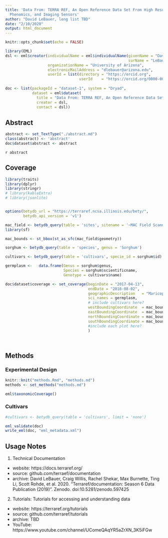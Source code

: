 ```yaml
---
title: 'Data From: TERRA REF, An Open Reference Data Set From High Resolution Genomics,
  Phenomics, and Imaging Sensors'
author: "David LeBauer, long list TBD"
date: "2/10/2020"
output: html_document
---
```


```r
knitr::opts_chunk$set(echo = FALSE)
```


```r
library(EML)
dsl <- eml$creator(individualName = eml$individualName(givenName = "David",
                                                       surName = "LeBauer"),
                   organizationName = "University of Arizona",
                   electronicMailAddress = "dlebauer@arizona.edu",
                   userId = list(directory = "https://orcid.org",
                                 userId    = "https://orcid.org/0000-0001-7228-053X"))
                   
doc <- list(packageId = "dataset-1", system = "Dryad",
            dataset = eml$dataset(
              title = "Data From: TERRA REF, An Open Reference Data Set From High Resolution Genomics, Phenomics, and Imaging Sensors",
              creator = dsl,
              contact = dsl))

```

## Abstract

```r
abstract <- set_TextType("./abstract.md")
class(abstract) <- 'abstract'
doc$dataset$abstract <- abstract

```

`r abstract`

## Coverage

```r
library(traits)
library(dplyr)
library(stringr)
# library(kableExtra)
# library(jsonlite)


options(betydb_url = "https://terraref.ncsa.illinois.edu/bety/",
        betydb_api_version = 'v1')

mac_field <- betydb_query(table = 'sites', sitename = '~MAC Field Scanner Field')
library(sf)

mac_bounds <- st_bbox(st_as_sfc(mac_field$geometry))

sorghum <- betydb_query(table = 'species', genus = 'Sorghum')

cultivars <- betydb_query(table = 'cultivars', specie_id = sorghum$id)

germplasm <-   data.frame(Genus = sorghum$genus, 
                          Species = sorghum$scientificname,
                          Genotype = cultivars$name)

doc$dataset$coverage <- set_coverage(beginDate = "2017-04-13",
                                     endDate = "2018-08-02",
                                     geographicDescription   = "Maricopa Agricultural Center, Maricopa, AZ",
                                     sci_names = germplasm,
                                     # include cultivars here?
                                     westBoundingCoordinate  = mac_bounds['xmin'],
                                     eastBoundingCoordinate  = mac_bounds['xmax'],
                                     northBoundingCoordinate = mac_bounds['ymax'],
                                     southBoundingCoordinate = mac_bounds['ymin']
                                     #include each plot here?
                                     )
                                     
                                     
```

## Methods

### Experimental Design

```r
knitr::knit("methods.Rmd", "methods.md")
methods <- set_methods("methods.md")

eml$taxonomicCoverage()

```


### Cultivars

```r
#cultivars <- betydb_query(table = 'cultivars', limit = 'none')

```

```r


eml_validate(doc)
write_eml(doc, "eml_metadata.xml")
```



## Usage Notes

1. Technical Documentation
  * website: https://docs.terraref.org/
  * source: github.com/terraef/documentation
  * archive: David LeBauer, Craig Willis, Rachel Shekar, Max Burnette, Ting Li, Scott Rohde, et al. 2020. “Terraref/documentation: Season 6 Data Publication (2019)”. Zenodo. doi:10.5281/zenodo.597425
2. Tutorials: Tutorials for accessing and understanding data
  * website: https://terraref.org/tutorials
  * source: github.com/terraref/tutorials
  * archive: TBD
  * YouTube: https://www.youtube.com/channel/UComeQAqYR5aZrXN_3K5iFGw

